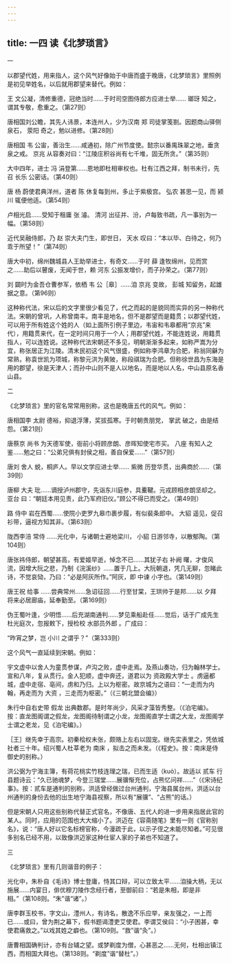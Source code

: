 ```yaml
---
---
---
```

title: 一四 读《北梦琐言》
---







一


以郡望代姓，用来指人，这个风气好像始于中唐而盛于晚唐，《北梦琐言》里照例是初见举姓名，以后就用郡望来替代。例如：

王 文公凝，清修重德，冠绝当时……于时司空图侍郎方应进士举…… 瑯玡 知之，谓其专敬，愈重之。（第27则）

唐相国刘公瞻，其先人讳景，本连州人，少为汉南 郑 司徒掌笺劄。因题商山驿侧泉石， 荥阳 奇之，勉以进修。（第28则）

唐相国 韦 公宙，善治生……咸通初，除广州节度使。懿宗以番禺珠翠之地，垂贪泉之戒。 京兆 从容奏对曰：“江陵庄积谷尚有七千堆，固无所贪。”（第35则）

大中四年，进士 冯 涓登第……恩地即杜相审权也。杜有江西之拜，制书未行，先召 长乐 公密话。（第40则）

唐 杨 蔚使君典洋州，道者 陈 休复每到州，多止于紫极宫。 弘农 甚思一见，而 颍川 辄便他适。（第54则）

卢相光启……受知于租庸 张 濬。 清河 出征并、汾，卢每致书疏，凡一事别为一幅。（第58则）

近代吴融侍郎，乃 赵 崇大夫门生，即世日， 天水 叹曰：“本以毕、白待之，何乃乖于所望！”（第74则）

唐大中初，绵州魏城县人王助举进士，有奇文……于时 薛 逢牧绵州，见而赏之……助后以瞽废，无闻于世，赖 河东 公振发增价，而子孙荣之。（第77则）

刘 闢时为金吾仓曹参军，依栖 韦 公［皋］……洎 京兆 变故， 彭城 知留务，起雄据之意。（第96则）

这种称代法，宋以后的文字里很少看见了，代之而起的是貌同而实异的另一种称代法。宋朝的曾巩，人称曾南丰。南丰是地名，但不是郡望而是籍贯；以郡望代姓，可以用于所有姓这个姓的人（如上面所引例子里边，韦宙和韦皋都用“京兆”来代），用籍贯来代，在一定时间只用于一个人；用郡望代姓，不能连姓说，用籍贯指人，可以连姓说。这种称代法宋朝还不多见，明朝渐渐多起来，如称严嵩为分宜，称张居正为江陵。清末民初这个风气很盛，例如称李鸿章为合肥，称翁同龢为常熟，称袁世凯为项城，称黎元洪为黄陂，称段祺瑞为合肥。但称徐世昌为东海是用的郡望，徐是天津人；而孙中山则不是人以地名，而是地以人名，中山县原名香山县。





二


《北梦琐言》里的官名常常用别称，这也是晚唐五代的风气。例如：

唐相国李 太尉 德裕，抑退浮薄，奖拔孤寒。于时朝贵朋党， 掌武 破之，由是结怨。（第21则）

唐蔡京 尚书 为天德军使，衙前小将顾彦朗、彦晖知使宅市买。 八座 有知人之鉴……勉之曰：“公弟兄俱有封侯之相，善自保爱……”（第57则）

唐刘 舍人 蜕，桐庐人。早以文学应进士举…… 紫微 历登华贯，出典商於……（第39则）

唐柳 大夫 玭……谪授泸州郡守，先诣东川庭参，具櫜鞬。元戎顾相彦朗坚却之。 亚台 曰：“朝廷本用见责，此乃军府旧仪。”顾公不得已而受之。（第49则）

路 侍中 岩在西蜀……使院小吏罗九皋巾裹步履，有似裴条郎中。 大貂 遥见，促召衫带，逼视方知其非。（第63则）

陇西李涪 常侍 ……光化中，与诸朝士避地梁川， 小貂 日游邻寺，以散郁陶。（第104则）

唐张祎侍郎，朝望甚高，有爱姬早逝，悼念不已……其犹子右 补阙 曙，才俊风流，因增大阮之悲，乃制《浣溪纱》……置于几上。大阮朝退，凭几无聊，忽睹此诗，不觉哀恸，乃曰：“必是阿灰所作。”阿灰，即 中谏 小字也。（第149则）

唐王祝 给事 ……尝典常州……急诏征回……行至甘棠，王珙帅于是邦……以 夕拜 将来必居廊庙，延奉勤至。（第169则）

伪王蜀叶逢，少明悟……后充湖南通判……梦见乘船赴任……觉后，话于广成先生杜光庭次，忽报敕下，授检校 水部员外郎 。广成曰：

“昨宵之梦，岂 小川 之谓乎？”（第333则）

这个风气一直延续到宋朝。例如：

宇文虚中以舍人为童贯参谋，卢沟之败，虚中走焉。及燕山奏功，归为翰林学士。宣和八年，复从贯行。金人犯顺，虚中奔还，道君以为 资政殿大学士 。虏逼都城，虚中走宿、亳间，虏和乃归。上以为枢密。故京城为之语曰：“一走而为内翰，再走而为 大资 ，三走而为枢密。”（《三朝北盟会编》）

朱行中自右史带 假龙 出典数郡。是时年尚少，风采才藻皆秀整。（《泊宅编》。按：直龙图阁谓之假龙，龙图阁待制谓之小龙，龙图阁直学士谓之大龙，龙图阁学士谓之老龙，见《泊宅编》。）

［王］继先幸于高宗。初秦桧权未张，颇赂上左右以固宠。继先实表里之，凭依城社者三十年。绍兴蜀人杜莘老为 南床 ，拟击之而未发。（《程史》。按：南床是侍御史的别称。）

洪公弼为宁海主簿，有荷花桃实竹枝连理之瑞，已而生适（kuò）。故适以 贰车 行县题诗云：“久已驰魂梦，今登三瑞堂……展骥惭充位，占熊忆问祥……”（《宋诗纪事》。按：贰车是通判的别称，洪适曾经做过台州通判，宁海县属台州，洪适以台州通判的身份去他的出生地宁海县视察，所以有“展骥”、“占熊”的话。）

但是宋朝人只用这些别称代替正式官名，不像唐、五代人的进一步用来指居此官的某人。同时，应用的范围也大大缩小了。洪迈在《容斋随笔》里有一则《官称别名》，说：“唐人好以它名标榜官称，今漫疏于此，以示子侄之未能尽知者。”可见很多别名已经不用，以致像洪迈家这种仕宦人家的子弟也不知道了。





三


《北梦琐言》里有几则谐音的例子：

光化中，朱朴自《毛诗》博士登庸，恃其口辩，可以立致太平……洎操大柄，无以施展……内宴日，俳优穆刀陵作念经行者，至御前曰：“若是朱相，即是非相。”（第108则。“朱”谐“诸”。）

唐李群玉校书，字文山，澧州人，有诗名，散逸不乐应举，亲友强之，一上而已……或曰，曾为荆之幕下，假书题谒澧吏艾使君。李谓艾侯曰：“小子困甚，幸使君痛救之。”以戏其姓之癖也。（第109则。“救”谐“灸”。）

唐曹相国确判计，亦有台辅之望。或梦剃度为僧，心甚恶之……无何，杜相出镇江西，而相国大拜也。（第138则。“剃度”谐“替杜”。）
